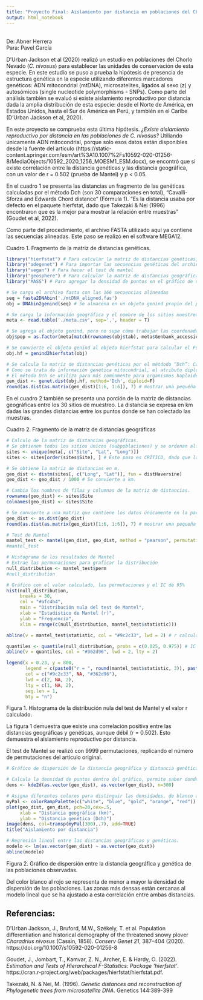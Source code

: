 ---
title: "Proyecto Final: Aislamiento por distancia en poblaciones del Chorlo Nevado (*Charadrius nivosus*) "
output: html_notebook
---

<br>
De: Abner Herrera<br>
Para: Pavel García

D’Urban Jackson et al (2020) realizó un estudio en poblaciones del Chorlo Nevado (*C. nivosus*) para establecer las unidades de conservación de esta especie. En este estudio se puso a prueba la hipótesis de presencia de estructura genética en la especie utilizando diferentes marcadores genéticos: ADN mitocondrial (mtDNA), microsatelites, ligados al sexo (z) y autosómicos (single nucleotide
polymorphisms - SNPs). Como parte del análisis también se evaluó si existe aislamiento reproductivo por distancia dada la amplia distribución de esta especie: desde el Norte de América, en Estados Unidos, hasta el Sur de América en Perú, y también en el Caribe (D’Urban Jackson et al, 2020).

En este proyecto se comprueba esta última hipótesis. *¿Existe aislamiento reproductivo por distancia en las poblaciones de C. nivosus?* Utiliando únicamente ADN mitocondrial, porque solo esos datos están disponibles desde la fuente del artículo (https://static-content.springer.com/esm/art%3A10.1007%2Fs10592-020-01256-8/MediaObjects/10592_2020_1256_MOESM1_ESM.docx), se encontró que si existe correlación entre la distancia genéticas y las distancia geográfica, con un valor de r = 0.502 (prueba de Mantel) y p < 0.05.

En el cuadro 1 se presenta las distancias un fragmento de las genéticas calculadas por el método Dch (son 30 comparaciones en total), "Cavalli-Sforza and Edwards Chord distance" (Fórmula 1). "Es la distancia usaba por defecto en el paquete hierfstat, dado que Takezaki & Nei (1996) encontraron que es la mejor para mostrar la relación entre muestras" (Goudet et al, 2022). 

\begin{equation} 
\tag{1}
Dc = \frac{2}{\pi r} \sum_{j=1}^r \sqrt{2\left(1 - \sum_{j=1}^{m_j} \sqrt{x_{ij} y_{ij}}\right)}
\end{equation}

Como parte del procedimiento, el archivo FASTA utilizado aquí ya contiene las secuencias alineadas. Este paso se realizó en el software MEGA12.

Cuadro 1. Fragmento de la matriz de distancias genéticas.
```{r}
library("hierfstat") # Para calcular la matriz de distancias genéticas, Dch
library("adegenet") # Para importar las secuencias genéticas del archivo FASTA alineado
library("vegan") # Para hacer el test de mantel
library("geosphere") # Para calcular la matriz de distancias geográficas
library("MASS") # Para agregar la densidad de puntos en el gráfico de dispersión

# Se carga el archivo fasta con las 166 secuencias alineadas
seq = fasta2DNAbin('./mtDNA_aligned.fas')
obj = DNAbin2genind(seq) # Se almacena en un objeto genind propio del paquete adegenet.

# Se carga la información geográfica y el nombre de los sitios muestreados. Se asume que cada coordenada corresponde a una subpoblación. 
meta <- read.table('./meta.csv', sep=',', header = T)

# Se agrega al objeto genind, pero no supe cómo trabajar las coordenadas dentro de este objeto para obtener las distancias geográficas.
obj$pop = as.factor(meta[match(rownames(obj$tab), meta$Genbank_accession),]$Site)

# Se convierte el objeto genind al objeto hierfstat para calcular el Fst.
obj.hf = genind2hierfstat(obj)

# Se calcula la matriz de distancias genéticas por el métdodo “Dch”: Cavalli-Sforza and Edwards Chord distance. This distance is used as default since Takezaki & Nei (1996) found that it was the best to retrieve the relation among samples.
# Como se trata de información genética mitocondrial, el atributo diploid se cambia a Falso, para trabajar con datos haploides.
# El método Dch se utiliza para más comúnmente para organismos haploides.
gen_dist <- genet.dist(obj.hf, method='Dch', diploid=F)
round(as.dist(as.matrix(gen_dist)[1:6, 1:6]), 7) # mostrar una pequeña parte de la matriz (es de 30x30)
```

En el cuadro 2 también se presenta una porción de la matriz de distancias geográficas entre los 30 sitios de muestreo. La distancia se expresa en km dadas las grandes distancias entre los puntos donde se han colectado las muestras.

Cuadro 2. Fragmento de la matriz de distancias geográficas
```{r}
# Calculo de la matriz de distancias geográficas.
# Se obtienen todos los sitios únicos (subpoblaciones) y se ordenan alfabéticamente, al igual que aparecen en la matriz de distancias genéticas.
sites <- unique(meta[, c("Site", "Lat", "Long")])
sites <- sites[order(sites$Site), ] # Este paso es CRÍTICO, dado que la correlación de Mantel revisa las posiciones de la matriz, asumiendo que tienen el mismo orden.

# Se obtiene la matriz de distancias en m.
geo_dist <- distm(sites[, c("Long", "Lat")], fun = distHaversine)
geo_dist <- geo_dist / 1000 # Se convierte a km.

# Cambia los nombres de filas y columnas de la matriz de distancias.
rownames(geo_dist) <- sites$Site
colnames(geo_dist) <- sites$Site

# Se convierte a una matriz que contiene los datos únicamente en la parte triangular de abajo, que es la que se usa en la prueba de Mantel.
geo_dist <- as.dist(geo_dist)
round(as.dist(as.matrix(geo_dist)[1:6, 1:6]), 7) # mostrar una pequeña parte de la matriz (es de 30x30)
```

```{r, fig.width=9, fig.height=7}
# Test de Mantel
mantel_test <- mantel(gen_dist, geo_dist, method = "pearson", permutations = 9999)
#mantel_test

# Histograma de los resultados de Mantel
# Extrae las permunaciones para graficar la distribución
null_distribution <- mantel_test$perm
#null_distribution

# Gráfico con el valor calculado, las permutaciones y el IC de 95%
hist(null_distribution, 
     breaks = 30, 
     col = "#afc4b4", 
     main = "Distribución nula del test de Mantel",
     xlab = "Estadístico de Mantel (r)",
     ylab = "Frequencia",
     xlim = range(c(null_distribution, mantel_test$statistic)))

abline(v = mantel_test$statistic, col = "#9c2c33", lwd = 2) # r calculado

quantiles <- quantile(null_distribution, probs = c(0.025, 0.975)) # IC 95%
abline(v = quantiles, col = "#362d96", lwd = 2, lty = 2)

legend(x = 0.23, y = 800, 
       legend = c(paste0("r = ", round(mantel_test$statistic, 3)), paste0("p = ", mantel_test$signif), "I.C. 95% del modelo nulo"), 
       col = c("#9c2c33", NA, "#362d96"),  
       lwd = c(2, NA, 2),
       lty = c(1, NA, 2),
       seg.len = 1,
       bty = "n")

```
Figura 1. Histograma de la distribución nula del test de Mantel y el valor r calculado.

La figura 1 demuestra que existe una correlación positiva entre las distancias geográficas y genéticas, aunque débil (r = 0.502). Esto demuestra el aislamiento reproductivo por distancia.

El test de Mantel se realizó con 9999 permutaciones, replicando el número de permutaciones del artículo original.

```{r, fig.width=9, fig.height=7}
# Gráfico de dispersión de la distancia geográfica y distancia genética

# Calcula la densidad de puntos dentro del gráfico, permite saber donde está concentrado la mayoría de nuestros datos.
dens <- kde2d(as.vector(geo_dist), as.vector(gen_dist), n=300) 

# Asigna diferentes colores para distinguir las densidades, de blanco a rojo que equivale de menor a mayor densidad.
myPal <- colorRampPalette(c("white", "blue", "gold", "orange", "red")) 
plot(geo_dist, gen_dist, pch=20,cex=.5,
     xlab = "Distancia geográfica (km)",
     ylab = "Distancia genética (Dch)")
image(dens, col=transp(myPal(300),.7), add=TRUE)
title("Aislamiento por distancia")

# Regresión lineal entre las distancias geográficas y genéticas.
modelo <- lm(as.vector(gen_dist) ~ as.vector(geo_dist))
abline(modelo)
```
Figura 2. Gráfico de dispersión entre la distancia geográfica y genética de las poblaciones observadas.

Del color blanco al rojo se representa de menor a mayor la densidad de dispersión de las poblaciones. Las zonas más densas están cercanas al modelo lineal que se ha ajustado a esta correlación entre ambas distancias.

## Referencias:

D’Urban Jackson, J., Bruford, M.W., Székely, T. et al. Population differentiation and historical demography of the threatened snowy plover *Charadrius nivosus* (Cassin, 1858). *Conserv Genet 21*, 387–404 (2020). https://doi.org/10.1007/s10592-020-01256-8

Goudet, J., Jombart, T., Kamvar, Z. N., Archer, E. & Hardy, O. (2022). *Estimation and Tests of Hierarchical F-Statistics: Package ‘hierfstat’*. https://cran.r-project.org/web/packages/hierfstat/hierfstat.pdf. 

Takezaki, N. & Nei, M. (1996). *Genetic distances and reconstruction of Phylogenetic trees from microsatellite DNA*. Genetics 144:389-399